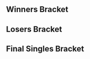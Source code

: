 {{DISPLAYTITLE:Kickstart 4: Singles Bracket}}{{SetGame|melee}}
{{tabs static
|name1=Overview
|link1=Kickstart/4
|name2=Singles Bracket
|link2=Kickstart/4/Singles Bracket
|name3=Doubles Bracket
|link3=Kickstart/4/Doubles Bracket
|This=2
}}<!-- Generated with http://tournament-nub.rhcloud.com/toliquipedia name=KS4Singles -->

==Winners Bracket==
{{64DEWBracketA
|column-width=155

|r1m1p1=Axe |r1m1p1flag=us |r1m1p1score=W |r1m1win=1
|r1m1p2=Bye |r1m1p2flag= |r1m1p2score=-

|r1m2p1=G |r1m2p1flag= |r1m2p1score=0 |r1m2win=2
|r1m2p2=TFU |r1m2p2flag= |r1m2p2score=2

|r1m3p1=Oytun |r1m3p1flag=gb |r1m3p1score=W |r1m3win=1
|r1m3p2=Bye |r1m3p2flag= |r1m3p2score=-

|r1m4p1=M.M Molgera |r1m4p1flag=gb |r1m4p1score=2 |r1m4win=1
|r1m4p2=Chube |r1m4p2flag= |r1m4p2score=0

|r1m5p1=R23 |r1m5p1flag=gb |r1m5p1score=W |r1m5win=1
|r1m5p2=Bye |r1m5p2flag= |r1m5p2score=-

|r1m6p1=Sylveon |r1m6p1flag=gb |r1m6p1score=2 |r1m6win=1
|r1m6p2=Weston |r1m6p2flag= |r1m6p2score=0

|r1m7p1=Alpha Dash |r1m7p1flag=gb |r1m7p1score=W |r1m7win=1
|r1m7p2=Bye |r1m7p2flag= |r1m7p2score=-

|r1m8p1=23 |r1m8p1flag= |r1m8p1score=2 |r1m8win=1
|r1m8p2=Dazy |r1m8p2flag= |r1m8p2score=0

|r1m9p1=Overtriforce |r1m9p1flag=es |r1m9p1score=W |r1m9win=1
|r1m9p2=Bye |r1m9p2flag= |r1m9p2score=-

|r1m10p1=CptNebula |r1m10p1flag= |r1m10p1score=0 |r1m10win=2
|r1m10p2=Bungle |r1m10p2flag= |r1m10p2score=2

|r1m11p1=Hao |r1m11p1flag=gb |r1m11p1score=W |r1m11win=1
|r1m11p2=Bye |r1m11p2flag= |r1m11p2score=-

|r1m12p1=NoTerror |r1m12p1flag= |r1m12p1score=1 |r1m12win=2
|r1m12p2=Augs |r1m12p2flag= |r1m12p2score=2

|r1m13p1=Vanity Angel |r1m13p1flag=gb |r1m13p1score=W |r1m13win=1
|r1m13p2=Bye |r1m13p2flag= |r1m13p2score=-

|r1m14p1=Umpa |r1m14p1flag=gb |r1m14p1score=2 |r1m14win=1
|r1m14p2=Kaikara |r1m14p2flag= |r1m14p2score=0

|r1m15p1=Jam |r1m15p1flag=gb |r1m15p1score=W |r1m15win=1
|r1m15p2=Bye |r1m15p2flag= |r1m15p2score=-

|r1m16p1=2K12 |r1m16p1flag= |r1m16p1score=0 |r1m16win=2
|r1m16p2=Powe |r1m16p2flag= |r1m16p2score=2

|r1m17p1=Plup |r1m17p1flag=us |r1m17p1score=W |r1m17win=1
|r1m17p2=Bye |r1m17p2flag= |r1m17p2score=-

|r1m18p1=Okameed |r1m18p1flag= |r1m18p1score=2 |r1m18win=1
|r1m18p2=Lorenzo |r1m18p2flag=gb |r1m18p2score=1

|r1m19p1=Rashattack |r1m19p1flag=gb |r1m19p1score=W |r1m19win=1
|r1m19p2=Bye |r1m19p2flag= |r1m19p2score=-

|r1m20p1=Modest Major |r1m20p1flag=gb |r1m20p1score=2 |r1m20win=1
|r1m20p2=Siren |r1m20p2flag= |r1m20p2score=0

|r1m21p1=Dev |r1m21p1flag=se |r1m21p1score=W |r1m21win=1
|r1m21p2=Bye |r1m21p2flag= |r1m21p2score=-

|r1m22p1=JMG |r1m22p1flag= |r1m22p1score=2 |r1m22win=1
|r1m22p2=Sandslash |r1m22p2flag= |r1m22p2score=0

|r1m23p1=Schlimm Shady |r1m23p1flag=de |r1m23p1score=W |r1m23win=1
|r1m23p2=Bye |r1m23p2flag= |r1m23p2score=-

|r1m24p1=OolongT |r1m24p1flag= |r1m24p1score=2 |r1m24win=1
|r1m24p2=Geobreaker |r1m24p2flag= |r1m24p2score=1

|r1m25p1=Westballz |r1m25p1flag=us |r1m25p1score=W |r1m25win=1
|r1m25p2=Bye |r1m25p2flag= |r1m25p2score=-

|r1m26p1=AC |r1m26p1flag= |r1m26p1score=2 |r1m26win=1
|r1m26p2=Wingus |r1m26p2flag= |r1m26p2score=0

|r1m27p1=Pripps |r1m27p1flag=se |r1m27p1score=W |r1m27win=1
|r1m27p2=Bye |r1m27p2flag= |r1m27p2score=-

|r1m28p1=Guts |r1m28p1flag= |r1m28p1score=2 |r1m28win=1
|r1m28p2=Kabs |r1m28p2flag= |r1m28p2score=1

|r1m29p1=Baxon |r1m29p1flag=fr |r1m29p1score=W |r1m29win=1
|r1m29p2=Bye |r1m29p2flag= |r1m29p2score=-

|r1m30p1=Biss |r1m30p1flag=gb |r1m30p1score=2 |r1m30win=1
|r1m30p2=Aphos |r1m30p2flag= |r1m30p2score=1

|r1m31p1=Ryan S |r1m31p1flag= |r1m31p1score=W |r1m31win=1
|r1m31p2=Bye |r1m31p2flag= |r1m31p2score=-

|r1m32p1=TopHatPat |r1m32p1flag= |r1m32p1score=0 |r1m32win=2
|r1m32p2=Deathtouch_Lifelink |r1m32p2flag= |r1m32p2score=2

|r2m1p1=Axe |r2m1p1flag=us |r2m1p1score=2 |r2m1win=1
|r2m1p2=TFU |r2m1p2flag= |r2m1p2score=0

|r2m2p1=Oytun |r2m2p1flag=gb |r2m2p1score=1 |r2m2win=2
|r2m2p2=M.M Molgera |r2m2p2flag=gb |r2m2p2score=2

|r2m3p1=R23 |r2m3p1flag=gb |r2m3p1score=2 |r2m3win=1
|r2m3p2=Sylveon |r2m3p2flag=gb |r2m3p2score=0

|r2m4p1=Alpha Dash |r2m4p1flag=gb |r2m4p1score=2 |r2m4win=1
|r2m4p2=23 |r2m4p2flag= |r2m4p2score=0

|r2m5p1=Overtriforce |r2m5p1flag=es |r2m5p1score=2 |r2m5win=1
|r2m5p2=Bungle |r2m5p2flag= |r2m5p2score=0

|r2m6p1=Hao |r2m6p1flag=gb |r2m6p1score=2 |r2m6win=1
|r2m6p2=Augs |r2m6p2flag= |r2m6p2score=0

|r2m7p1=Vanity Angel |r2m7p1flag=gb |r2m7p1score=2 |r2m7win=1
|r2m7p2=Umpa |r2m7p2flag=gb |r2m7p2score=0

|r2m8p1=Jam |r2m8p1flag=gb |r2m8p1score=2 |r2m8win=1
|r2m8p2=Powe |r2m8p2flag= |r2m8p2score=0

|r2m9p1=Plup |r2m9p1flag=us |r2m9p1score=2 |r2m9win=1
|r2m9p2=Okameed |r2m9p2flag= |r2m9p2score=0

|r2m10p1=Rashattack |r2m10p1flag=gb |r2m10p1score=0 |r2m10win=2
|r2m10p2=Modest Major |r2m10p2flag=gb |r2m10p2score=2

|r2m11p1=Dev |r2m11p1flag=se |r2m11p1score=2 |r2m11win=1
|r2m11p2=JMG |r2m11p2flag= |r2m11p2score=1

|r2m12p1=Schlimm Shady |r2m12p1flag=de |r2m12p1score=2 |r2m12win=1
|r2m12p2=OolongT |r2m12p2flag= |r2m12p2score=0

|r2m13p1=Westballz |r2m13p1flag=us |r2m13p1score=2 |r2m13win=1
|r2m13p2=AC |r2m13p2flag= |r2m13p2score=0

|r2m14p1=Pripps |r2m14p1flag=se |r2m14p1score=2 |r2m14win=1
|r2m14p2=Guts |r2m14p2flag= |r2m14p2score=0

|r2m15p1=Baxon |r2m15p1flag=fr |r2m15p1score=2 |r2m15win=1
|r2m15p2=Biss |r2m15p2flag=gb |r2m15p2score=0

|r2m16p1=Ryan S |r2m16p1flag= |r2m16p1score=2 |r2m16win=1
|r2m16p2=Deathtouch_Lifelink |r2m16p2flag= |r2m16p2score=0

|r3m1p1=Axe |r3m1p1flag=us |r3m1p1score=2 |r3m1win=1
|r3m1p2=M.M Molgera |r3m1p2flag=gb |r3m1p2score=0

|r3m2p1=R23 |r3m2p1flag=gb |r3m2p1score=2 |r3m2win=1
|r3m2p2=Alpha Dash |r3m2p2flag=gb |r3m2p2score=0

|r3m3p1=Overtriforce |r3m3p1flag=es |r3m3p1score=2 |r3m3win=1
|r3m3p2=Hao |r3m3p2flag=gb |r3m3p2score=0

|r3m4p1=Vanity Angel |r3m4p1flag=gb |r3m4p1score=2 |r3m4win=1
|r3m4p2=Jam |r3m4p2flag=gb |r3m4p2score=0

|r3m5p1=Plup |r3m5p1flag=us |r3m5p1score=2 |r3m5win=1
|r3m5p2=Modest Major |r3m5p2flag=gb |r3m5p2score=0

|r3m6p1=Dev |r3m6p1flag=se |r3m6p1score=2 |r3m6win=1
|r3m6p2=Schlimm Shady |r3m6p2flag=de |r3m6p2score=0

|r3m7p1=Westballz |r3m7p1flag=us |r3m7p1score=2 |r3m7win=1
|r3m7p2=Pripps |r3m7p2flag=se |r3m7p2score=0

|r3m8p1=Baxon |r3m8p1flag=fr |r3m8p1score=2 |r3m8win=1
|r3m8p2=Ryan S |r3m8p2flag= |r3m8p2score=0

|r4m1p1=Axe |r4m1p1flag=us |r4m1p1score=3 |r4m1win=1
|r4m1p2=R23 |r4m1p2flag=gb |r4m1p2score=0

|r4m2p1=Overtriforce |r4m2p1flag=es |r4m2p1score=3 |r4m2win=1
|r4m2p2=Vanity Angel |r4m2p2flag=gb |r4m2p2score=1

|r4m3p1=Plup |r4m3p1flag=us |r4m3p1score=3 |r4m3win=1
|r4m3p2=Dev |r4m3p2flag=se |r4m3p2score=0

|r4m4p1=Westballz |r4m4p1flag=us |r4m4p1score=3 |r4m4win=1
|r4m4p2=Baxon |r4m4p2flag=fr |r4m4p2score=1

|r5m1p1=Axe |r5m1p1flag=us |r5m1p1score=3 |r5m1win=1
|r5m1p2=Overtriforce |r5m1p2flag=es |r5m1p2score=0

|r5m2p1=Plup |r5m2p1flag=us |r5m2p1score=3 |r5m2win=1
|r5m2p2=Westballz |r5m2p2flag=us |r5m2p2score=1
}}

==Losers Bracket==
{{64DELBracketSmwA
|tourneylink=Kickstart/4
|tourneyname=Kickstart 4
|l1placement=49-64
|l2placement=33-48
|l3placement=25-32
|l4placement=17-24
|l5placement=13-16
|l6placement=9-12
|l7placement=7-8
|l8placement=5-6

|l1m1p1=Bye |l1m1p1flag= |l1m1p1score=- |l1m1win=2
|l1m1p2=G |l1m1p2flag= |l1m1p2score=W

|l1m2p1=Bye |l1m2p1flag= |l1m2p1score=- |l1m2win=2
|l1m2p2=Chube |l1m2p2flag= |l1m2p2score=W

|l1m3p1=Bye |l1m3p1flag= |l1m3p1score=- |l1m3win=2
|l1m3p2=Weston |l1m3p2flag= |l1m3p2score=W

|l1m4p1=Bye |l1m4p1flag= |l1m4p1score=- |l1m4win=2
|l1m4p2=Dazy |l1m4p2flag= |l1m4p2score=W

|l1m5p1=Bye |l1m5p1flag= |l1m5p1score=- |l1m5win=2
|l1m5p2=CptNebula |l1m5p2flag= |l1m5p2score=W

|l1m6p1=Bye |l1m6p1flag= |l1m6p1score=- |l1m6win=2
|l1m6p2=NoTerror |l1m6p2flag= |l1m6p2score=W

|l1m7p1=Bye |l1m7p1flag= |l1m7p1score=- |l1m7win=2
|l1m7p2=Kaikara |l1m7p2flag= |l1m7p2score=W

|l1m8p1=Bye |l1m8p1flag= |l1m8p1score=- |l1m8win=2
|l1m8p2=2K12 |l1m8p2flag= |l1m8p2score=W

|l1m9p1=Bye |l1m9p1flag= |l1m9p1score=- |l1m9win=2
|l1m9p2=Lorenzo |l1m9p2flag= |l1m9p2score=W

|l1m10p1=Bye |l1m10p1flag= |l1m10p1score=- |l1m10win=2
|l1m10p2=Siren |l1m10p2flag= |l1m10p2score=W

|l1m11p1=Bye |l1m11p1flag= |l1m11p1score=- |l1m11win=2
|l1m11p2=Sandslash |l1m11p2flag= |l1m11p2score=W

|l1m12p1=Bye |l1m12p1flag= |l1m12p1score=- |l1m12win=2
|l1m12p2=Geobreaker |l1m12p2flag= |l1m12p2score=W

|l1m13p1=Bye |l1m13p1flag= |l1m13p1score=- |l1m13win=2
|l1m13p2=Wingus |l1m13p2flag= |l1m13p2score=W

|l1m14p1=Bye |l1m14p1flag= |l1m14p1score=- |l1m14win=2
|l1m14p2=Kabs |l1m14p2flag= |l1m14p2score=W

|l1m15p1=Bye |l1m15p1flag= |l1m15p1score=- |l1m15win=2
|l1m15p2=Aphos |l1m15p2flag= |l1m15p2score=W

|l1m16p1=Bye |l1m16p1flag= |l1m16p1score=- |l1m16win=2
|l1m16p2=TopHatPat |l1m16p2flag= |l1m16p2score=W

|l2m1p1=Deathtouch_Lifelink |l2m1p1flag= |l2m1p1score=0 |l2m1win=2
|l2m1p2=G |l2m1p2flag= |l2m1p2score=2

|l2m2p1=Biss |l2m2p1flag=gb |l2m2p1score=2 |l2m2win=1
|l2m2p2=Chube |l2m2p2flag= |l2m2p2score=0

|l2m3p1=Guts |l2m3p1flag= |l2m3p1score=2 |l2m3win=1
|l2m3p2=Weston |l2m3p2flag= |l2m3p2score=0

|l2m4p1=AC |l2m4p1flag= |l2m4p1score=2 |l2m4win=1
|l2m4p2=Dazy |l2m4p2flag= |l2m4p2score=0

|l2m5p1=OolongT |l2m5p1flag= |l2m5p1score=0 |l2m5win=2
|l2m5p2=CptNebula |l2m5p2flag= |l2m5p2score=2

|l2m6p1=JMG |l2m6p1flag= |l2m6p1score=2 |l2m6win=1
|l2m6p2=NoTerror |l2m6p2flag= |l2m6p2score=0

|l2m7p1=Rashattack |l2m7p1flag=gb |l2m7p1score=2 |l2m7win=1
|l2m7p2=Kaikara |l2m7p2flag= |l2m7p2score=0

|l2m8p1=Okameed |l2m8p1flag= |l2m8p1score=2 |l2m8win=1
|l2m8p2=2K12 |l2m8p2flag= |l2m8p2score=0

|l2m9p1=Powe |l2m9p1flag= |l2m9p1score=2 |l2m9win=1
|l2m9p2=Lorenzo |l2m9p2flag= |l2m9p2score=0

|l2m10p1=Umpa |l2m10p1flag=gb |l2m10p1score=2 |l2m10win=1
|l2m10p2=Siren |l2m10p2flag= |l2m10p2score=1

|l2m11p1=Augs |l2m11p1flag= |l2m11p1score=2 |l2m11win=1
|l2m11p2=Sandslash |l2m11p2flag= |l2m11p2score=0

|l2m12p1=Bungle |l2m12p1flag= |l2m12p1score=2 |l2m12win=1
|l2m12p2=Geobreaker |l2m12p2flag= |l2m12p2score=1

|l2m13p1=23 |l2m13p1flag= |l2m13p1score=0 |l2m13win=2
|l2m13p2=Wingus |l2m13p2flag= |l2m13p2score=2

|l2m14p1=Sylveon |l2m14p1flag=gb |l2m14p1score=2 |l2m14win=1
|l2m14p2=Kabs |l2m14p2flag= |l2m14p2score=0

|l2m15p1=Oytun |l2m15p1flag=gb |l2m15p1score=2 |l2m15win=1
|l2m15p2=Aphos |l2m15p2flag= |l2m15p2score=0

|l2m16p1=TFU |l2m16p1flag= |l2m16p1score=2 |l2m16win=1
|l2m16p2=TopHatPat |l2m16p2flag= |l2m16p2score=0

|l3m1p1=G |l3m1p1flag= |l3m1p1score=2 |l3m1win=1
|l3m1p2=Biss |l3m1p2flag=gb |l3m1p2score=0

|l3m2p1=Guts |l3m2p1flag= |l3m2p1score=0 |l3m2win=2
|l3m2p2=AC |l3m2p2flag= |l3m2p2score=2

|l3m3p1=CptNebula |l3m3p1flag= |l3m3p1score=0 |l3m3win=2
|l3m3p2=JMG |l3m3p2flag= |l3m3p2score=2

|l3m4p1=Rashattack |l3m4p1flag=gb |l3m4p1score=2 |l3m4win=1
|l3m4p2=Okameed |l3m4p2flag= |l3m4p2score=0

|l3m5p1=Powe |l3m5p1flag= |l3m5p1score=2 |l3m5win=1
|l3m5p2=Umpa |l3m5p2flag=gb |l3m5p2score=0

|l3m6p1=Augs |l3m6p1flag= |l3m6p1score=2 |l3m6win=1
|l3m6p2=Bungle |l3m6p2flag= |l3m6p2score=1

|l3m7p1=Wingus |l3m7p1flag= |l3m7p1score=1 |l3m7win=2
|l3m7p2=Sylveon |l3m7p2flag=gb |l3m7p2score=2

|l3m8p1=Oytun |l3m8p1flag=gb |l3m8p1score=2 |l3m8win=1
|l3m8p2=TFU |l3m8p2flag= |l3m8p2score=0

|l4m1p1=Jam |l4m1p1flag=gb |l4m1p1score=2 |l4m1win=1
|l4m1p2=G |l4m1p2flag= |l4m1p2score=0

|l4m2p1=Hao |l4m2p1flag=gb |l4m2p1score=2 |l4m2win=1
|l4m2p2=AC |l4m2p2flag= |l4m2p2score=0

|l4m3p1=Alpha Dash |l4m3p1flag=gb |l4m3p1score=2 |l4m3win=1
|l4m3p2=JMG |l4m3p2flag= |l4m3p2score=0

|l4m4p1=M.M Molgera |l4m4p1flag=gb |l4m4p1score=2 |l4m4win=1
|l4m4p2=Rashattack |l4m4p2flag=gb |l4m4p2score=1

|l4m5p1=Ryan S |l4m5p1flag= |l4m5p1score=2 |l4m5win=1
|l4m5p2=Powe |l4m5p2flag= |l4m5p2score=0

|l4m6p1=Pripps |l4m6p1flag=se |l4m6p1score=2 |l4m6win=1
|l4m6p2=Augs |l4m6p2flag= |l4m6p2score=0

|l4m7p1=Schlimm Shady |l4m7p1flag=de |l4m7p1score=2 |l4m7win=1
|l4m7p2=Sylveon |l4m7p2flag=gb |l4m7p2score=1

|l4m8p1=Modest Major |l4m8p1flag=gb |l4m8p1score=2 |l4m8win=1
|l4m8p2=Oytun |l4m8p2flag=gb |l4m8p2score=0

|l5m1p1=Jam |l5m1p1flag=gb |l5m1p1score=0 |l5m1win=2
|l5m1p2=Hao |l5m1p2flag=gb |l5m1p2score=2

|l5m2p1=Alpha Dash |l5m2p1flag=gb |l5m2p1score=2 |l5m2win=1
|l5m2p2=M.M Molgera |l5m2p2flag=gb |l5m2p2score=0

|l5m3p1=Ryan S |l5m3p1flag= |l5m3p1score=2 |l5m3win=1
|l5m3p2=Pripps |l5m3p2flag=se |l5m3p2score=1

|l5m4p1=Schlimm Shady |l5m4p1flag=de |l5m4p1score=2 |l5m4win=1
|l5m4p2=Modest Major |l5m4p2flag=gb |l5m4p2score=1

|l6m1p1=Dev |l6m1p1flag=se |l6m1p1score=3 |l6m1win=1
|l6m1p2=Hao |l6m1p2flag=gb |l6m1p2score=0

|l6m2p1=Baxon |l6m2p1flag=fr |l6m2p1score=2 |l6m2win=1
|l6m2p2=Alpha Dash |l6m2p2flag=gb |l6m2p2score=1

|l6m3p1=R23 |l6m3p1flag=gb |l6m3p1score=2 |l6m3win=1
|l6m3p2=Ryan S |l6m3p2flag= |l6m3p2score=0

|l6m4p1=Vanity Angel |l6m4p1flag=gb |l6m4p1score=3 |l6m4win=1
|l6m4p2=Schlimm Shady |l6m4p2flag=de |l6m4p2score=1

|l7m1p1=Dev |l7m1p1flag=se |l7m1p1score=2 |l7m1win=2
|l7m1p2=Baxon |l7m1p2flag=fr |l7m1p2score=3

|l7m2p1=R23 |l7m2p1flag=gb |l7m2p1score=1 |l7m2win=2
|l7m2p2=Vanity Angel |l7m2p2flag=gb |l7m2p2score=3

|l8m1p1=Overtriforce |l8m1p1flag=es |l8m1p1score=3 |l8m1win=1
|l8m1p2=Baxon |l8m1p2flag=fr |l8m1p2score=1

|l8m2p1=Westballz |l8m2p1flag=us |l8m2p1score=3 |l8m2win=1
|l8m2p2=Vanity Angel |l8m2p2flag=gb |l8m2p2score=1
}}
<onlyinclude>
==Final Singles Bracket==
{{DEFinalSmwBracket
|tourneylink=Kickstart/4
|tourneyname=Kickstart 4
|l1placement=4
|r2placement=3
|r3loserplacement=2
|r3winnerplacement=1
|export_score=true

<!-- FROM WINNERS -->
|r1m1p1=Axe |r1m1p1flag=us |r1m1p1score=1 |r1m1win=2
|r1m1p2=Plup |r1m1p2flag=us |r1m1p2score=3

<!-- FROM LOSERS -->
|l1m1p1=Overtriforce |l1m1p1flag=es |l1m1p1score=3 |l1m1win=1
|l1m1p2=Westballz |l1m1p2flag=us |l1m1p2score=1

<!-- LOSERS FINALS -->
|r2m1p1=Axe |r2m1p1flag=us |r2m1p1score=3 |r2m1win=1
|r2m1p2=Overtriforce |r2m1p2flag=es |r2m1p2score=0

<!-- GRAND FINALS -->
|r3m1p1=Plup |r3m1p1flag=us |r3m1p1score=3 |r3m1win=1
|r3m1p2=Axe |r3m1p2flag=us |r3m1p2score=2
}}
</onlyinclude>
